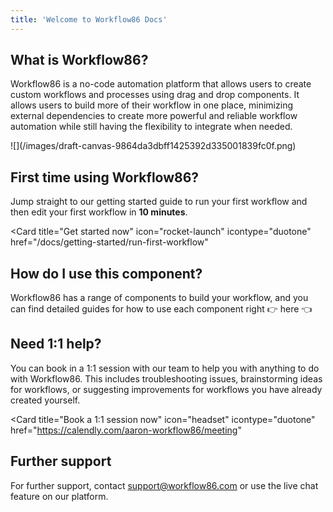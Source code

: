 ```yaml
---
title: 'Welcome to Workflow86 Docs'
---
```


## What is Workflow86?

Workflow86 is a no-code automation platform that allows users to create custom workflows and processes using drag and drop components. It allows users to build more of their workflow in one place, minimizing external dependencies to create more powerful and reliable workflow automation while still having the flexibility to integrate when needed.

<Frame>![](/images/draft-canvas-9864da3dbff1425392d335001839fc0f.png)</Frame>

## First time using Workflow86?

Jump straight to our getting started guide to run your first workflow and then edit your first workflow in **10 minutes**.

<Card
  title="Get started now"
  icon="rocket-launch"
  icontype="duotone"
  href="/docs/getting-started/run-first-workflow"
></Card>

## How do I use this component?

Workflow86 has a range of components to build your workflow, and you can find detailed guides for how to use each component right 👉 here 👈

## Need 1:1 help?

You can book in a 1:1 session with our team to help you with anything to do with Workflow86. This includes troubleshooting issues, brainstorming ideas for workflows, or suggesting improvements for workflows you have already created yourself.

<Card
  title="Book a 1:1 session now"
  icon="headset"
  icontype="duotone"
  href="https://calendly.com/aaron-workflow86/meeting"
></Card>

## Further support

For further support, contact support@workflow86.com or use the live chat feature on our platform.
